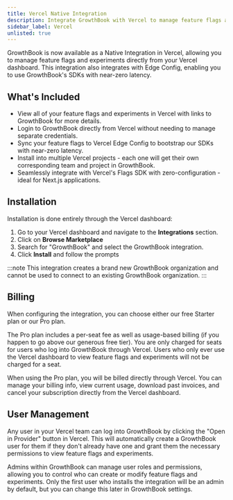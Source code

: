 ```yaml
---
title: Vercel Native Integration
description: Integrate GrowthBook with Vercel to manage feature flags and experiments directly from your Vercel dashboard.
sidebar_label: Vercel
unlisted: true
---
```


GrowthBook is now available as a Native Integration in Vercel, allowing you to manage feature flags and experiments directly from your Vercel dashboard. This integration also integrates with Edge Config, enabling you to use GrowthBook's SDKs with near-zero latency.

## What's Included

- View all of your feature flags and experiments in Vercel with links to GrowthBook for more details.
- Login to GrowthBook directly from Vercel without needing to manage separate credentials.
- Sync your feature flags to Vercel Edge Config to bootstrap our SDKs with near-zero latency.
- Install into multiple Vercel projects - each one will get their own corresponding team and project in GrowthBook.
- Seamlessly integrate with Vercel's Flags SDK with zero-configuration - ideal for Next.js applications.

## Installation

Installation is done entirely through the Vercel dashboard:

1. Go to your Vercel dashboard and navigate to the **Integrations** section.
2. Click on **Browse Marketplace**
3. Search for "GrowthBook" and select the GrowthBook integration.
4. Click **Install** and follow the prompts

:::note
This integration creates a brand new GrowthBook organization and cannot be used to connect to an existing GrowthBook organization.
:::

## Billing

When configuring the integration, you can choose either our free Starter plan or our Pro plan.

The Pro plan includes a per-seat fee as well as usage-based billing (if you happen to go above our generous free tier). You are only charged for seats for users who log into GrowthBook through Vercel. Users who only ever use the Vercel dashboard to view feature flags and experiments will not be charged for a seat.

When using the Pro plan, you will be billed directly through Vercel. You can manage your billing info, view current usage, download past invoices, and cancel your subscription directly from the Vercel dashboard.

## User Management

Any user in your Vercel team can log into GrowthBook by clicking the "Open in Provider" button in Vercel. This will automatically create a GrowthBook user for them if they don't already have one and grant them the necessary permissions to view feature flags and experiments.

Admins within GrowthBook can manage user roles and permissions, allowing you to control who can create or modify feature flags and experiments. Only the first user who installs the integration will be an admin by default, but you can change this later in GrowthBook settings.
